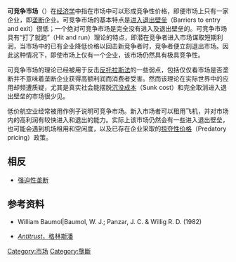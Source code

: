 '''可竞争市场'''（{{lang-en|Contestable market}}）在[[经济学|经济学]]中指在市场中可以形成竞争性价格，即便市场上只有一家企业，即[[垄断|垄断]]企业。可竞争市场的基本特点是[[进入退出壁垒|进入退出壁垒]]（Barriers to entry and exit）很低；一个绝对可竞争市场是完全没有进入及退出壁垒的。可竞争市场具有“打了就跑”（Hit and run）理论的特点，即潜在竞争者进入市场谋取短期利润，当市场中的已有企业降低价格以回击新竞争者时，竞争者便立刻退出市场。因此这种情况下，即使市场上仅有一个企业，该市场仍然具有极具竞争性。

可竞争市场的理论已经被用于反击[[反托拉斯法|反托拉斯法]]的一些弱点，包括仅仅看市场是否垄断并不意味着垄断企业获得高额利润而消费者受害。然而该理论在实际世界中的应用却频遭质疑，尤其是真实社会能摆脱[[沉没成本|沉没成本]]（Sunk cost）和完全取消进入退出壁垒的市场很少见。

低价航空业经常被用作例子说明可竞争市场。新入市场者可以租用飞机，并对市场内的高利润有较快进入和退出的能力。实际上该市场仍然会有一些进入退出壁垒，也可能会遇到机场租用和空闲度，以及已存在企业采取的[[掠夺性价格|掠夺性价格]]（Predatory pricing）政策。

== 相反 ==
* [[强迫性垄断|强迫性垄断]]

== 参考资料 ==
* {{en}}William Baumol|Baumol, W. J.; Panzar, J. C. & Willig R. D. (1982)
* {{en}}[https://web.archive.org/web/20051217172640/http://www.polyconomics.com/searchbase/06-12-98.html ''Antitrust''，格林斯潘]

[[Category:市场|Category:市场]]
[[Category:壟斷|Category:壟斷]]